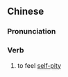 {{also|自怜}}
==Chinese==
{{zh-forms|s=自怜}}

===Pronunciation===
{{zh-pron
|m=zìlián
|c=zi6 lin4
|cat=v
}}

===Verb===
{{zh-verb}}

# to feel [[self-pity]]